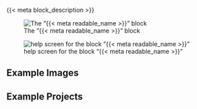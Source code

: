 {{< meta block_description >}}

![The "{{< meta readable_name >}}" block](/blocks/images/block_{{< meta selector >}}.png)

![help screen for the block "{{< meta readable_name >}}"](../help/{{< meta help_screen >}})

## Example Images

## Example Projects
